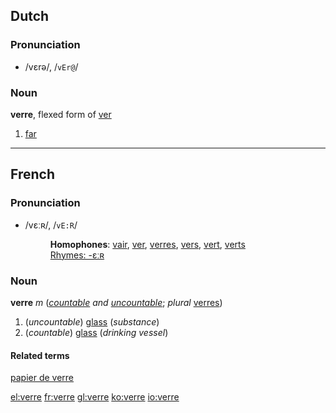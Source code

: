 ==Dutch==

===Pronunciation===
*/vεrə/, /<tt>vEr@</tt>/

===Noun===
'''verre''', flexed form of [[ver]]

#[[far]]

----

==French==
===Pronunciation===
*/vεːʀ/, /<tt>vE:R</tt>/
*:'''Homophones''': [[vair]], [[ver]], [[verres]], [[vers]], [[vert]], [[verts]]
*:[[rhymes:French:-εːʀ|Rhymes: -εːʀ]]

===Noun===
'''verre''' ''m'' (''[[countable]] and [[uncountable]]''; ''plural'' [[verres]])
#(''uncountable'') [[glass]] (''substance'')
#(''countable'') [[glass]] (''drinking vessel'')

====Related terms====
[[papier de verre]]

[[el:verre]]
[[fr:verre]]
[[gl:verre]]
[[ko:verre]]
[[io:verre]]